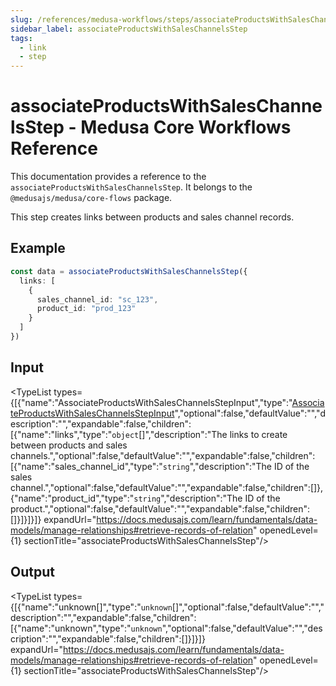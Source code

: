 ```yaml
---
slug: /references/medusa-workflows/steps/associateProductsWithSalesChannelsStep
sidebar_label: associateProductsWithSalesChannelsStep
tags:
  - link
  - step
---
```



# associateProductsWithSalesChannelsStep - Medusa Core Workflows Reference

This documentation provides a reference to the `associateProductsWithSalesChannelsStep`. It belongs to the `@medusajs/medusa/core-flows` package.

This step creates links between products and sales channel records.

## Example

```ts
const data = associateProductsWithSalesChannelsStep({
  links: [
    {
      sales_channel_id: "sc_123",
      product_id: "prod_123"
    }
  ]
})
```

## Input

<TypeList types={[{"name":"AssociateProductsWithSalesChannelsStepInput","type":"[AssociateProductsWithSalesChannelsStepInput](../../../../interfaces/core_flows.AssociateProductsWithSalesChannelsStepInput/page.mdx)","optional":false,"defaultValue":"","description":"","expandable":false,"children":[{"name":"links","type":"`object`[]","description":"The links to create between products and sales channels.","optional":false,"defaultValue":"","expandable":false,"children":[{"name":"sales_channel_id","type":"`string`","description":"The ID of the sales channel.","optional":false,"defaultValue":"","expandable":false,"children":[]},{"name":"product_id","type":"`string`","description":"The ID of the product.","optional":false,"defaultValue":"","expandable":false,"children":[]}]}]}]} expandUrl="https://docs.medusajs.com/learn/fundamentals/data-models/manage-relationships#retrieve-records-of-relation" openedLevel={1} sectionTitle="associateProductsWithSalesChannelsStep"/>

## Output

<TypeList types={[{"name":"unknown[]","type":"`unknown`[]","optional":false,"defaultValue":"","description":"","expandable":false,"children":[{"name":"unknown","type":"`unknown`","optional":false,"defaultValue":"","description":"","expandable":false,"children":[]}]}]} expandUrl="https://docs.medusajs.com/learn/fundamentals/data-models/manage-relationships#retrieve-records-of-relation" openedLevel={1} sectionTitle="associateProductsWithSalesChannelsStep"/>
